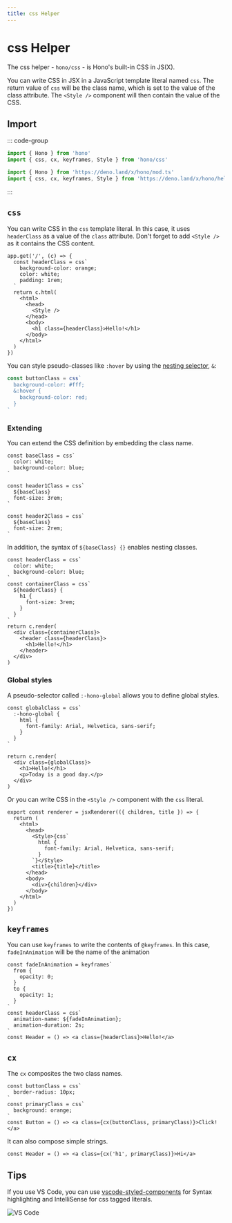 ```yaml
---
title: css Helper
---
```



# css Helper

The css helper - `hono/css` - is Hono's built-in CSS in JS(X).

You can write CSS in JSX in a JavaScript template literal named `css`. The return value of `css` will be the class name, which is set to the value of the class attribute. The `<Style />` component will then contain the value of the CSS.

## Import

::: code-group

```ts [npm]
import { Hono } from 'hono'
import { css, cx, keyframes, Style } from 'hono/css'
```

```ts [Deno]
import { Hono } from 'https://deno.land/x/hono/mod.ts'
import { css, cx, keyframes, Style } from 'https://deno.land/x/hono/helper.ts'
```

:::

## `css` <Badge style="vertical-align: middle;" type="warning" text="Experimental" />

You can write CSS in the `css` template literal. In this case, it uses `headerClass` as a value of the `class` attribute. Don't forget to add `<Style />` as it contains the CSS content.

```ts{10,13}
app.get('/', (c) => {
  const headerClass = css`
    background-color: orange;
    color: white;
    padding: 1rem;
  `
  return c.html(
    <html>
      <head>
        <Style />
      </head>
      <body>
        <h1 class={headerClass}>Hello!</h1>
      </body>
    </html>
  )
})
```

You can style pseudo-classes like `:hover` by using the [nesting selector](https://developer.mozilla.org/en-US/docs/Web/CSS/Nesting_selector), `&`:

```ts
const buttonClass = css`
  background-color: #fff;
  &:hover {
    background-color: red;
  }
`
```

### Extending

You can extend the CSS definition by embedding the class name.

```tsx
const baseClass = css`
  color: white;
  background-color: blue;
`

const header1Class = css`
  ${baseClass}
  font-size: 3rem;
`

const header2Class = css`
  ${baseClass}
  font-size: 2rem;
`
```

In addition, the syntax of `${baseClass} {}` enables nesting classes.

```tsx
const headerClass = css`
  color: white;
  background-color: blue;
`
const containerClass = css`
  ${headerClass} {
    h1 {
      font-size: 3rem;
    }
  }
`
return c.render(
  <div class={containerClass}>
    <header class={headerClass}>
      <h1>Hello!</h1>
    </header>
  </div>
)
```

### Global styles

A pseudo-selector called `:-hono-global` allows you to define global styles.

```tsx
const globalClass = css`
  :-hono-global {
    html {
      font-family: Arial, Helvetica, sans-serif;
    }
  }
`

return c.render(
  <div class={globalClass}>
    <h1>Hello!</h1>
    <p>Today is a good day.</p>
  </div>
)
```

Or you can write CSS in the `<Style />` component with the `css` literal.

```tsx
export const renderer = jsxRenderer(({ children, title }) => {
  return (
    <html>
      <head>
        <Style>{css`
          html {
            font-family: Arial, Helvetica, sans-serif;
          }
        `}</Style>
        <title>{title}</title>
      </head>
      <body>
        <div>{children}</div>
      </body>
    </html>
  )
})
```

## `keyframes` <Badge style="vertical-align: middle;" type="warning" text="Experimental" />

You can use `keyframes` to write the contents of `@keyframes`. In this case, `fadeInAnimation` will be the name of the animation

```tsx
const fadeInAnimation = keyframes`
  from {
    opacity: 0;
  }
  to {
    opacity: 1;
  }
`
const headerClass = css`
  animation-name: ${fadeInAnimation};
  animation-duration: 2s;
`
const Header = () => <a class={headerClass}>Hello!</a>
```

## `cx` <Badge style="vertical-align: middle;" type="warning" text="Experimental" />

The `cx` composites the two class names.

```tsx
const buttonClass = css`
  border-radius: 10px;
`
const primaryClass = css`
  background: orange;
`
const Button = () => <a class={cx(buttonClass, primaryClass)}>Click!</a>
```

It can also compose simple strings.

```tsx
const Header = () => <a class={cx('h1', primaryClass)}>Hi</a>
```

## Tips

If you use VS Code, you can use [vscode-styled-components](https://marketplace.visualstudio.com/items?itemName=styled-components.vscode-styled-components) for Syntax highlighting and IntelliSense for css tagged literals.

![VS Code](./../public/images/css-ss.png)
